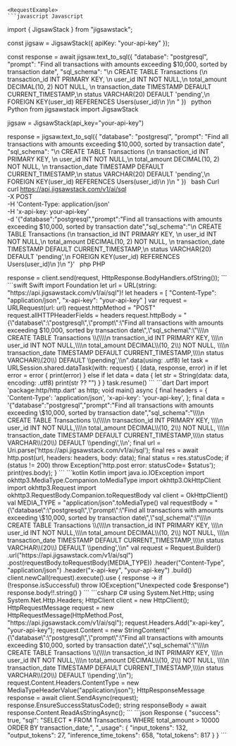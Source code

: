 
    <RequestExample>
    ```javascript Javascript
import { JigsawStack } from "jigsawstack";

const jigsaw = JigsawStack({ apiKey: "your-api-key" });

const response = await jigsaw.text_to_sql({
      "database": "postgresql",
      "prompt": "Find all transactions with amounts exceeding $10,000, sorted by transaction date",
      "sql_schema": "\n            CREATE TABLE Transactions (\n              transaction_id INT PRIMARY KEY, \n              user_id INT NOT NULL,\n              total_amount DECIMAL(10, 2) NOT NULL, \n              transaction_date TIMESTAMP DEFAULT CURRENT_TIMESTAMP,\n              status VARCHAR(20) DEFAULT 'pending',\n              FOREIGN KEY(user_id) REFERENCES Users(user_id)\n            )\n          "
})
    ```
    ```python Python
from jigsawstack import JigsawStack

jigsaw = JigsawStack(api_key="your-api-key")

response = jigsaw.text_to_sql({
      "database": "postgresql",
      "prompt": "Find all transactions with amounts exceeding $10,000, sorted by transaction date",
      "sql_schema": "\n            CREATE TABLE Transactions (\n              transaction_id INT PRIMARY KEY, \n              user_id INT NOT NULL,\n              total_amount DECIMAL(10, 2) NOT NULL, \n              transaction_date TIMESTAMP DEFAULT CURRENT_TIMESTAMP,\n              status VARCHAR(20) DEFAULT 'pending',\n              FOREIGN KEY(user_id) REFERENCES Users(user_id)\n            )\n          "
})
    ```
    ```bash Curl
curl https://api.jigsawstack.com/v1/ai/sql \
 -X POST \
 -H 'Content-Type: application/json' \
 -H 'x-api-key: your-api-key' \
 -d '{"database":"postgresql","prompt":"Find all transactions with amounts exceeding $10,000, sorted by transaction date","sql_schema":"\\n            CREATE TABLE Transactions \(\\n              transaction_id INT PRIMARY KEY, \\n              user_id INT NOT NULL,\\n              total_amount DECIMAL\(10, 2\) NOT NULL, \\n              transaction_date TIMESTAMP DEFAULT CURRENT_TIMESTAMP,\\n              status VARCHAR\(20\) DEFAULT \'pending\',\\n              FOREIGN KEY\(user_id\) REFERENCES Users\(user_id\)\\n            \)\\n          "}'
    ```
    ```php PHP
<?php
$ch = curl_init();
curl_setopt($ch, CURLOPT_URL, 'https://api.jigsawstack.com/v1/ai/sql');
curl_setopt($ch, CURLOPT_RETURNTRANSFER, true);
curl_setopt($ch, CURLOPT_CUSTOMREQUEST, 'POST');
curl_setopt($ch, CURLOPT_HTTPHEADER, [
    'Content-Type: application/json',
    'x-api-key: your-api-key',
]);
curl_setopt($ch, CURLOPT_POSTFIELDS, '{"database":"postgresql","prompt":"Find all transactions with amounts exceeding $10,000, sorted by transaction date","sql_schema":"\\\\n            CREATE TABLE Transactions \\(\\\\n              transaction_id INT PRIMARY KEY, \\\\n              user_id INT NOT NULL,\\\\n              total_amount DECIMAL\\(10, 2\\) NOT NULL, \\\\n              transaction_date TIMESTAMP DEFAULT CURRENT_TIMESTAMP,\\\\n              status VARCHAR\\(20\\) DEFAULT \\pending\',\\n');

$response = curl_exec($ch);

curl_close($ch);

    ```
    ```ruby Ruby
require 'net/http'

uri = URI('https://api.jigsawstack.com/v1/ai/sql')
req = Net::HTTP::Post.new(uri)
req.content_type = 'application/json'
req['x-api-key'] = 'your-api-key'

req.body = '{"database":"postgresql","prompt":"Find all transactions with amounts exceeding $10,000, sorted by transaction date","sql_schema":"\\\\n            CREATE TABLE Transactions \\(\\\\n              transaction_id INT PRIMARY KEY, \\\\n              user_id INT NOT NULL,\\\\n              total_amount DECIMAL\\(10, 2\\) NOT NULL, \\\\n              transaction_date TIMESTAMP DEFAULT CURRENT_TIMESTAMP,\\\\n              status VARCHAR\\(20\\) DEFAULT \\pending\',\\n'

req_options = {
  use_ssl: uri.scheme == 'https'
}
res = Net::HTTP.start(uri.hostname, uri.port, req_options) do |http|
  http.request(req)
end

    ```
    ```go Go
package main

import (
	"fmt"
	"io"
	"log"
	"net/http"
	"strings"
)

func main() {
	client := &http.Client{}
	var data = strings.NewReader(`{"database":"postgresql","prompt":"Find all transactions with amounts exceeding $10,000, sorted by transaction date","sql_schema":"\\n            CREATE TABLE Transactions \(\\n              transaction_id INT PRIMARY KEY, \\n              user_id INT NOT NULL,\\n              total_amount DECIMAL\(10, 2\) NOT NULL, \\n              transaction_date TIMESTAMP DEFAULT CURRENT_TIMESTAMP,\\n              status VARCHAR\(20\) DEFAULT \pending',\n`)
	req, err := http.NewRequest("POST", "https://api.jigsawstack.com/v1/ai/sql", data)
	if err != nil {
		log.Fatal(err)
	}
	req.Header.Set("Content-Type", "application/json")
	req.Header.Set("x-api-key", "your-api-key")
	resp, err := client.Do(req)
	if err != nil {
		log.Fatal(err)
	}
	defer resp.Body.Close()
	bodyText, err := io.ReadAll(resp.Body)
	if err != nil {
		log.Fatal(err)
	}
	fmt.Printf("%s\n", bodyText)
}

    ```
    ```java Java
import java.io.IOException;
import java.net.URI;
import java.net.http.HttpClient;
import java.net.http.HttpRequest;
import java.net.http.HttpRequest.BodyPublishers;
import java.net.http.HttpResponse;

HttpClient client = HttpClient.newHttpClient();

HttpRequest request = HttpRequest.newBuilder()
    .uri(URI.create("https://api.jigsawstack.com/v1/ai/sql"))
    .POST(BodyPublishers.ofString("{\"database\":\"postgresql\",\"prompt\":\"Find all transactions with amounts exceeding $10,000, sorted by transaction date\",\"sql_schema\":\"\\\\n            CREATE TABLE Transactions \\(\\\\n              transaction_id INT PRIMARY KEY, \\\\n              user_id INT NOT NULL,\\\\n              total_amount DECIMAL\\(10, 2\\) NOT NULL, \\\\n              transaction_date TIMESTAMP DEFAULT CURRENT_TIMESTAMP,\\\\n              status VARCHAR\\(20\\) DEFAULT \\pending',\\n"))
    .setHeader("Content-Type", "application/json")
    .setHeader("x-api-key", "your-api-key")
    .build();

HttpResponse<String> response = client.send(request, HttpResponse.BodyHandlers.ofString());

    ```
    ```swift Swift
import Foundation

let url = URL(string: "https://api.jigsawstack.com/v1/ai/sql")!
let headers = [
    "Content-Type": "application/json",
    "x-api-key": "your-api-key"
]

var request = URLRequest(url: url)
request.httpMethod = "POST"
request.allHTTPHeaderFields = headers
request.httpBody = "{\"database\":\"postgresql\",\"prompt\":\"Find all transactions with amounts exceeding $10,000, sorted by transaction date\",\"sql_schema\":\"\\\\n            CREATE TABLE Transactions \\(\\\\n              transaction_id INT PRIMARY KEY, \\\\n              user_id INT NOT NULL,\\\\n              total_amount DECIMAL\\(10, 2\\) NOT NULL, \\\\n              transaction_date TIMESTAMP DEFAULT CURRENT_TIMESTAMP,\\\\n              status VARCHAR\\(20\\) DEFAULT \\pending',\\n".data(using: .utf8)

let task = URLSession.shared.dataTask(with: request) { (data, response, error) in
    if let error = error {
        print(error)
    } else if let data = data {
        let str = String(data: data, encoding: .utf8)
        print(str ?? "")
    }
}

task.resume()

    ```
    ```dart Dart
import 'package:http/http.dart' as http;

void main() async {
  final headers = {
    'Content-Type': 'application/json',
    'x-api-key': 'your-api-key',
  };

  final data = '{"database":"postgresql","prompt":"Find all transactions with amounts exceeding \$10,000, sorted by transaction date","sql_schema":"\\\\n            CREATE TABLE Transactions \\(\\\\n              transaction_id INT PRIMARY KEY, \\\\n              user_id INT NOT NULL,\\\\n              total_amount DECIMAL\\(10, 2\\) NOT NULL, \\\\n              transaction_date TIMESTAMP DEFAULT CURRENT_TIMESTAMP,\\\\n              status VARCHAR\\(20\\) DEFAULT \\pending\',\\n';

  final url = Uri.parse('https://api.jigsawstack.com/v1/ai/sql');

  final res = await http.post(url, headers: headers, body: data);
  final status = res.statusCode;
  if (status != 200) throw Exception('http.post error: statusCode= $status');

  print(res.body);
}

    ```
    ```kotlin Kotlin
import java.io.IOException
import okhttp3.MediaType.Companion.toMediaType
import okhttp3.OkHttpClient
import okhttp3.Request
import okhttp3.RequestBody.Companion.toRequestBody

val client = OkHttpClient()

val MEDIA_TYPE = "application/json".toMediaType()

val requestBody = "{\"database\":\"postgresql\",\"prompt\":\"Find all transactions with amounts exceeding \$10,000, sorted by transaction date\",\"sql_schema\":\"\\\\n            CREATE TABLE Transactions \\(\\\\n              transaction_id INT PRIMARY KEY, \\\\n              user_id INT NOT NULL,\\\\n              total_amount DECIMAL\\(10, 2\\) NOT NULL, \\\\n              transaction_date TIMESTAMP DEFAULT CURRENT_TIMESTAMP,\\\\n              status VARCHAR\\(20\\) DEFAULT \\pending',\\n"

val request = Request.Builder()
  .url("https://api.jigsawstack.com/v1/ai/sql")
  .post(requestBody.toRequestBody(MEDIA_TYPE))
  .header("Content-Type", "application/json")
  .header("x-api-key", "your-api-key")
  .build()

client.newCall(request).execute().use { response ->
  if (!response.isSuccessful) throw IOException("Unexpected code $response")
  response.body!!.string()
}

    ```
    ```csharp C#
using System.Net.Http;
using System.Net.Http.Headers;

HttpClient client = new HttpClient();

HttpRequestMessage request = new HttpRequestMessage(HttpMethod.Post, "https://api.jigsawstack.com/v1/ai/sql");

request.Headers.Add("x-api-key", "your-api-key");

request.Content = new StringContent("{\"database\":\"postgresql\",\"prompt\":\"Find all transactions with amounts exceeding $10,000, sorted by transaction date\",\"sql_schema\":\"\\\\n            CREATE TABLE Transactions \\(\\\\n              transaction_id INT PRIMARY KEY, \\\\n              user_id INT NOT NULL,\\\\n              total_amount DECIMAL\\(10, 2\\) NOT NULL, \\\\n              transaction_date TIMESTAMP DEFAULT CURRENT_TIMESTAMP,\\\\n              status VARCHAR\\(20\\) DEFAULT \\pending',\\n");
request.Content.Headers.ContentType = new MediaTypeHeaderValue("application/json");

HttpResponseMessage response = await client.SendAsync(request);
response.EnsureSuccessStatusCode();
string responseBody = await response.Content.ReadAsStringAsync();

    ```
    </RequestExample>
    <ResponseExample>
    ```json Response
{
      "success": true,
      "sql": "SELECT * FROM Transactions WHERE total_amount > 10000 ORDER BY transaction_date;",
      "_usage": {
            "input_tokens": 132,
            "output_tokens": 27,
            "inference_time_tokens": 658,
            "total_tokens": 817
      }
}
    ```
    </ResponseExample>
    
    